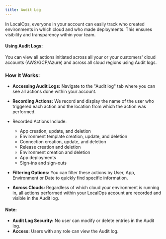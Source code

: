 ```yaml
---
title: Audit Log
---
```


In LocalOps, everyone in your account can easily track who created environments in which cloud and who made deployments.
This ensures visibility and transparency within your team.

#### Using Audit Logs:

You can view all actions initiated across all your or your customers' cloud accounts (AWS/GCP/Azure) and across all
cloud regions using Audit logs.

### How It Works:

- **Accessing Audit Logs:** Navigate to the "Audit log" tab where you can see all actions done within your account.

- **Recording Actions:** We record and display the name of the user who triggered each action and the location from
  which the action was performed.

- Recorded Actions Include:

  - App creation, update, and deletion
  - Environment template creation, update, and deletion
  - Connection creation, update, and deletion
  - Release creation and deletion
  - Environment creation and deletion
  - App deployments
  - Sign-ins and sign-outs

- **Filtering Options:** You can filter these actions by User, App, Environment or Date to quickly find specific
  information.

- **Across Clouds:** Regardless of which cloud your environment is running in, all actions performed within your
  LocalOps account are recorded and visible in the Audit log.

#### Note:

- **Audit Log Security:** No user can modify or delete entries in the Audit log.
- **Access:** Users with any role can view the Audit log.
